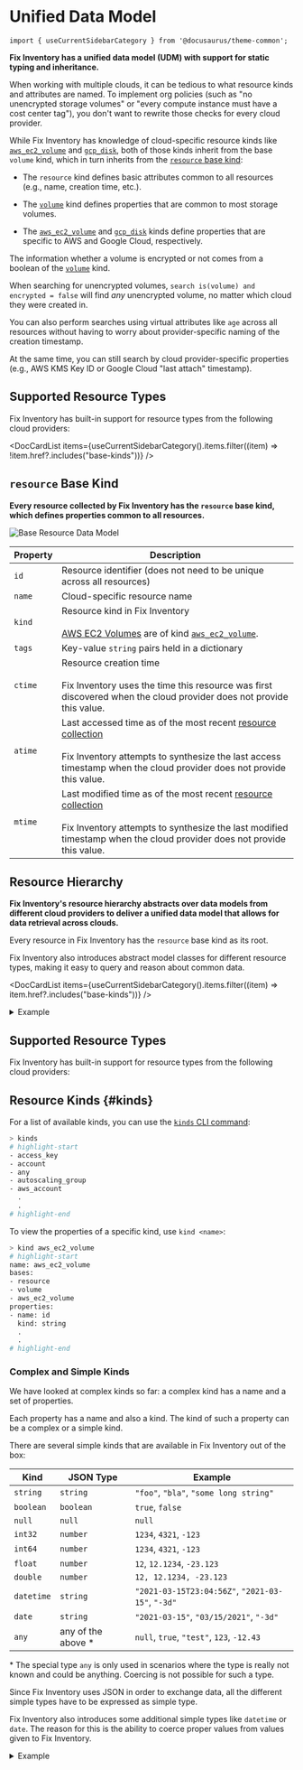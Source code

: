 # Unified Data Model

```mdx-code-block
import { useCurrentSidebarCategory } from '@docusaurus/theme-common';
```

**Fix Inventory has a unified data model (UDM) with support for static typing and inheritance.**

When working with multiple clouds, it can be tedious to what resource kinds and attributes are named. To implement org policies (such as "no unencrypted storage volumes" or "every compute instance must have a cost center tag"), you don't want to rewrite those checks for every cloud provider.

While Fix Inventory has knowledge of cloud-specific resource kinds like [`aws_ec2_volume`](../../../../docs/reference/unified-data-model/aws.mdx#aws_ec2_volume) and [`gcp_disk`](../../../../docs/reference/unified-data-model/gcp.mdx#gcp_disk), both of those kinds inherit from the base `volume` kind, which in turn inherits from the [`resource` base kind](../../../../docs/reference/unified-data-model/index.mdx#resource-base-kind):

- The `resource` kind defines basic attributes common to all resources (e.g., name, creation time, etc.).

- The [`volume`](../../../../docs/reference/unified-data-model/base-kinds.mdx#volume) kind defines properties that are common to most storage volumes.

- The [`aws_ec2_volume`](../../../../docs/reference/unified-data-model/aws.mdx#aws_ec2_volume) and [`gcp_disk`](../../../../docs/reference/unified-data-model/gcp.mdx#gcp_disk) kinds define properties that are specific to AWS and Google Cloud, respectively.

The information whether a volume is encrypted or not comes from a boolean of the [`volume`](../../../../docs/reference/unified-data-model/base-kinds.mdx#volume) kind.

When searching for unencrypted volumes, `search is(volume) and encrypted = false` will find _any_ unencrypted volume, no matter which cloud they were created in.

You can also perform searches using virtual attributes like `age` across all resources without having to worry about provider-specific naming of the creation timestamp.

At the same time, you can still search by cloud provider-specific properties (e.g., AWS KMS Key ID or Google Cloud "last attach" timestamp).

## Supported Resource Types

Fix Inventory has built-in support for resource types from the following cloud providers:

<DocCardList items={useCurrentSidebarCategory().items.filter((item) => !item.href?.includes("base-kinds"))} />

## `resource` Base Kind

**Every resource collected by Fix Inventory has the `resource` base kind, which defines properties common to all resources.**

![Base Resource Data Model](../../../../docs/reference/unified-data-model/img/resource.svg)

| Property | Description |
| --- | --- |
| `id` | Resource identifier (does not need to be unique across all resources) |
| `name` | Cloud-specific resource name |
| `kind` | Resource kind in Fix Inventory<br /><br /><Admonition type="tip" title="Example">[AWS EC2 Volumes](https://docs.aws.amazon.com/AWSCloudFormation/latest/UserGuide/aws-properties-ec2-ebs-volume.html) are of kind [`aws_ec2_volume`](../../../../docs/reference/unified-data-model/aws.mdx#aws_ec2_volume).</Admonition> |
| `tags` | Key-value `string` pairs held in a dictionary |
| `ctime` | Resource creation time<br /><br /><Admonition type="note">Fix Inventory uses the time this resource was first discovered when the cloud provider does not provide this value.</Admonition> |
| `atime` | Last accessed time as of the most recent [resource collection](../../../../docs/concepts/cloud-data-sync/index.mdx)<br /><br /><Admonition type="note">Fix Inventory attempts to synthesize the last access timestamp when the cloud provider does not provide this value.</Admonition> |
| `mtime` | Last modified time as of the most recent [resource collection](../../../../docs/concepts/cloud-data-sync/index.mdx)<br /><br /><Admonition type="note">Fix Inventory attempts to synthesize the last modified timestamp when the cloud provider does not provide this value.</Admonition> |

## Resource Hierarchy

**Fix Inventory's resource hierarchy abstracts over data models from different cloud providers to deliver a unified data model that allows for data retrieval across clouds.**

Every resource in Fix Inventory has the `resource` base kind as its root.

Fix Inventory also introduces abstract model classes for different resource types, making it easy to query and reason about common data.

<DocCardList items={useCurrentSidebarCategory().items.filter((item) => item.href?.includes("base-kinds"))} />

<details>
<summary>Example</summary>
<div>
<ZoomPanPinch>

![Example Resource Model](../../../../docs/reference/unified-data-model/img/resource_example.svg)

</ZoomPanPinch>

- **[`aws_ec2_volume`](../../../../docs/reference/unified-data-model/aws.mdx#aws_ec2_volume) inherits from the base [`volume`](../../../../docs/reference/unified-data-model/base-kinds.mdx#volume) kind, which itself inherits all properties from `resource`.**

  As such, [`aws_ec2_volume`](../../../../docs/reference/unified-data-model/aws.mdx#aws_ec2_volume) has all properties of [`volume`](../../../../docs/reference/unified-data-model/base-kinds.mdx#volume) and `resource`, in addition to its own properties:

  ![aws_ec2_volume Example Data](../../../../docs/reference/unified-data-model/img/ec2_volume_example.svg)

- **[`gcp_disk`](../../../../docs/reference/unified-data-model/gcp.mdx#gcp_disk) is also a [`volume`](../../../../docs/reference/unified-data-model/base-kinds.mdx#volume).**

  A [Google Cloud Disk resource](https://cloud.google.com/compute/docs/reference/rest/v1/disks) is conceptually similar to an AWS EC2 Volume and the two resource types have many properties in common.

</div>
</details>

## Supported Resource Types

Fix Inventory has built-in support for resource types from the following cloud providers:

<DocCardList />

## Resource Kinds \{#kinds}

For a list of available kinds, you can use the [`kinds` CLI command](../../../../docs/reference/cli/kinds.mdx):

```bash
> kinds
# highlight-start
​- access_key
​- account
​- any
​- autoscaling_group
​- aws_account
​  .
​  .
# highlight-end
```

To view the properties of a specific kind, use `kind <name>`:

```bash
> kind aws_ec2_volume
# highlight-start
​name: aws_ec2_volume
​bases:
​- resource
​- volume
​- aws_ec2_volume
​properties:
​- name: id
​  kind: string
​  .
​  .
# highlight-end
```

### Complex and Simple Kinds

We have looked at complex kinds so far: a complex kind has a name and a set of properties.

Each property has a name and also a kind. The kind of such a property can be a complex or a simple kind.

There are several simple kinds that are available in Fix Inventory out of the box:

| Kind       | JSON Type           | Example                                           |
| ---------- | ------------------- | ------------------------------------------------- |
| `string`   | `string`            | `"foo"`, `"bla"`, `"some long string"`            |
| `boolean`  | `boolean`           | `true`, `false`                                   |
| `null`     | `null`              | `null`                                            |
| `int32`    | `number`            | `1234`, `4321`, `-123`                            |
| `int64`    | `number`            | `1234`, `4321`, `-123`                            |
| `float`    | `number`            | `12`, `12.1234`, `-23.123`                        |
| `double`   | `number`            | `12, 12.1234, -23.123`                            |
| `datetime` | `string`            | `"2021-03-15T23:04:56Z"`, `"2021-03-15"`, `"-3d"` |
| `date`     | `string`            | `"2021-03-15"`, `"03/15/2021"`, `"-3d"`           |
| `any`      | any of the above \* | `null`, `true`, `"test"`, `123`, `-12.43`         |

\* The special type `any` is only used in scenarios where the type is really not known and could be anything. Coercing is not possible for such a type.

Since Fix Inventory uses JSON in order to exchange data, all the different simple types have to be expressed as simple type.

Fix Inventory also introduces some additional simple types like `datetime` or `date`. The reason for this is the ability to coerce proper values from values given to Fix Inventory.

<details>
<summary>Example</summary>
<div>

**Assume a user wants to query a resource by creation time.**

According to the model, we would need to filter for the `ctime` property. Since Fix Inventory knows the type `ctime` (which is of kind `datetime`), it can interpret the value given by the user.

```bash
> search ctime < "2018-09-28"
```

`ctime` is of type `datetime`. `datetime` values in Fix Inventory are always stored as ISO-formatted datetime strings, so `"2018-09-28"` is coerced into a valid `datetime`. Depending on the server time, the value would be evaluated to something like:

```bash
> search ctime < "2021-09-28T22:00:00Z"
```

**This also allows the usage of relative times.** If we want to query resources that have been created in the last 3 days, we could express this with a relative datetime string:

```bash
> search ctime > "-3d"
```

This translates `"-3d"` using the current server time into a valid datetime string.

</div>
</details>
